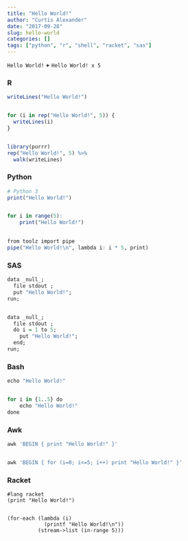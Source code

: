```yaml
---
title: "Hello World!"
author: "Curtis Alexander"
date: "2017-09-28"
slug: hello-world
categories: []
tags: ["python", "r", "shell", "racket", "sas"]
---
```


`Hello World!` **+** `Hello World! x 5`

### R
```r
writeLines("Hello World!")


for (i in rep("Hello World!", 5)) {
  writeLines(i)
}


library(purrr)
rep("Hello World!", 5) %>%
  walk(writeLines)
```

### Python
```r
# Python 3
print("Hello World!")


for i in range(5):
    print("Hello World!")

    
from toolz import pipe
pipe("Hello World!\n", lambda i: i * 5, print)
```

### SAS
```r
data _null_;
  file stdout ;
  put "Hello World!";
run;


data _null_;
  file stdout ;
  do i = 1 to 5;
    put "Hello World!";
  end;
run;
```

### Bash
```r
echo "Hello World!"


for i in {1..5} do
    echo "Hello World!"
done
```

### Awk
```r
awk 'BEGIN { print "Hello World!" }'


awk 'BEGIN { for (i=0; i<=5; i++) print "Hello World!" }'
```

### Racket
```racket
#lang racket
(print "Hello World!")


(for-each (lambda (i)
            (printf "Hello World!\n"))
          (stream->list (in-range 5)))
```
